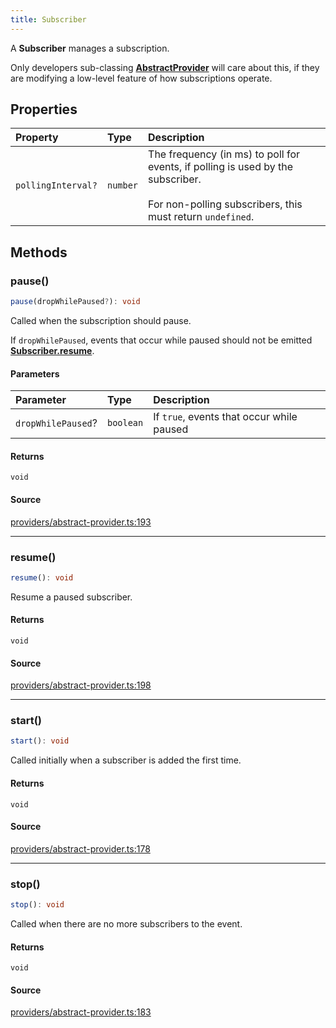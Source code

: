 ```yaml
---
title: Subscriber
---
```


A **Subscriber** manages a subscription.

Only developers sub-classing [**AbstractProvider**](/content/classes/AbstractProvider) will care about this, if they are
modifying a low-level feature of how subscriptions operate.

## Properties

| Property | Type | Description |
| :------ | :------ | :------ |
| `pollingInterval?` | `number` | The frequency (in ms) to poll for events, if polling is used by the subscriber.<br /><br />For non-polling subscribers, this must return `undefined`. |

## Methods

### pause()

```ts
pause(dropWhilePaused?): void
```

Called when the subscription should pause.

If `dropWhilePaused`, events that occur while paused should not be emitted
[**Subscriber.resume**](/content/interfaces/Subscriber#resume).

#### Parameters

| Parameter | Type | Description |
| :------ | :------ | :------ |
| `dropWhilePaused`? | `boolean` | If `true`, events that occur while paused |

#### Returns

`void`

#### Source

[providers/abstract-provider.ts:193](https://github.com/dominant-strategies/quais.js/blob/7ad0a969a30d30fc2cf79fa0dcda980927cb6fd5/src/providers/abstract-provider.ts#L193)

***

### resume()

```ts
resume(): void
```

Resume a paused subscriber.

#### Returns

`void`

#### Source

[providers/abstract-provider.ts:198](https://github.com/dominant-strategies/quais.js/blob/7ad0a969a30d30fc2cf79fa0dcda980927cb6fd5/src/providers/abstract-provider.ts#L198)

***

### start()

```ts
start(): void
```

Called initially when a subscriber is added the first time.

#### Returns

`void`

#### Source

[providers/abstract-provider.ts:178](https://github.com/dominant-strategies/quais.js/blob/7ad0a969a30d30fc2cf79fa0dcda980927cb6fd5/src/providers/abstract-provider.ts#L178)

***

### stop()

```ts
stop(): void
```

Called when there are no more subscribers to the event.

#### Returns

`void`

#### Source

[providers/abstract-provider.ts:183](https://github.com/dominant-strategies/quais.js/blob/7ad0a969a30d30fc2cf79fa0dcda980927cb6fd5/src/providers/abstract-provider.ts#L183)
